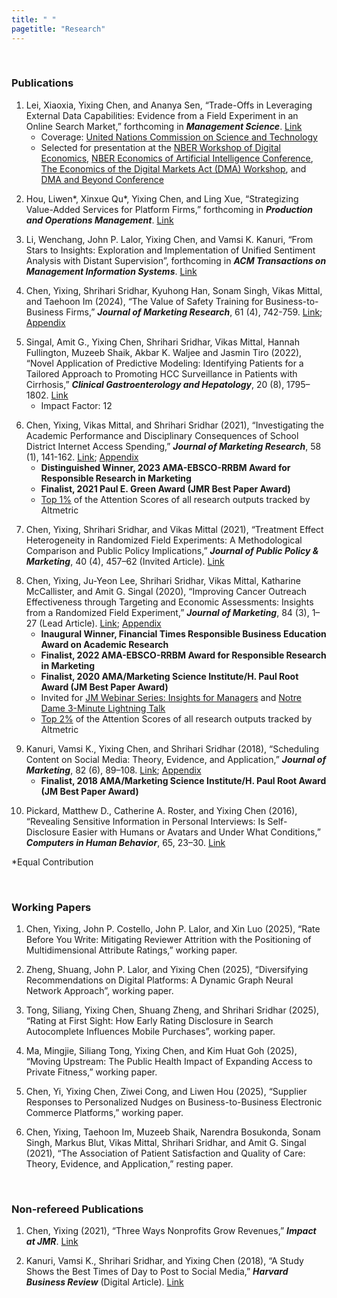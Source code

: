 ```yaml
---
title: " "
pagetitle: "Research"
---
```

<p>&nbsp;</p>

### Publications

1. Lei, Xiaoxia, Yixing Chen, and Ananya Sen, “Trade-Offs in Leveraging External Data Capabilities: Evidence from a Field Experiment in an Online Search Market,” forthcoming in ***Management Science***. [Link](https://pubsonline.informs.org/doi/epdf/10.1287/mnsc.2023.01834)
    - Coverage: [United Nations Commission on Science and Technology](https://unctad.org/system/files/information-document/CSTD2023-2024_Issues01_data_en.pdf)
    - Selected for presentation at the [NBER Workshop of Digital Economics](https://www.nber.org/conferences/economics-digitization-spring-2023), 
     [NBER Economics of Artificial Intelligence Conference](https://www.nber.org/conferences/economics-artificial-intelligence-conference-fall-2023), [The Economics of the Digital Markets Act (DMA) Workshop](https://www.tse-fr.eu/conferences/2025-economics-digital-markets-act-dma-workshop), and [DMA and Beyond Conference](https://kgi.georgetown.edu/events/dma-and-beyond-conference/) 

&#32;

2. Hou, Liwen\*, Xinxue Qu\*, Yixing Chen, and Ling Xue, “Strategizing Value-Added Services for Platform Firms,” forthcoming in ***Production and Operations Management***. [Link](https://journals.sagepub.com/doi/10.1177/10591478251332713)

&#32;

3. Li, Wenchang, John P. Lalor, Yixing Chen, and Vamsi K. Kanuri, “From Stars to Insights: Exploration and Implementation of Unified Sentiment Analysis with Distant Supervision", forthcoming in ***ACM Transactions on Management Information Systems***. [Link](https://doi.org/10.1145/3757747)

&#32;


4. Chen, Yixing, Shrihari Sridhar, Kyuhong Han, Sonam Singh, Vikas Mittal, and Taehoon Im (2024), “The Value of Safety Training for Business-to-Business Firms,” ***Journal of Marketing Research***, 61 (4), 742-759. [Link](https://journals.sagepub.com/doi/pdf/10.1177/00222437231222857); [Appendix](https://journals.sagepub.com/doi/full/10.1177/00222437231222857#supplementary-materials)

&#32;

5. Singal, Amit G., Yixing Chen, Shrihari Sridhar, Vikas Mittal, Hannah Fullington, Muzeeb Shaik, Akbar K. Waljee and  Jasmin Tiro (2022), “Novel Application of Predictive Modeling: Identifying Patients for a Tailored Approach to Promoting HCC Surveillance in Patients with Cirrhosis,” ***Clinical Gastroenterology and Hepatology***, 20 (8), 1795–1802. [Link](https://www.sciencedirect.com/science/article/pii/S1542356521002172)
    - Impact Factor: 12  


&#32;

6.  Chen, Yixing, Vikas Mittal, and Shrihari Sridhar (2021), “Investigating the Academic Performance and Disciplinary Consequences of School District Internet Access Spending,” ***Journal of Marketing Research***, 58 (1), 141-162. [Link](https://journals.sagepub.com/doi/pdf/10.1177/0022243720964130); [Appendix](https://journals.sagepub.com/doi/suppl/10.1177/0022243720964130/suppl_file/Web_Appendix_FINAL_(Chen_Mittal_Sridhar).pdf)
    - **Distinguished Winner, 2023 AMA-EBSCO-RRBM Award for Responsible Research in Marketing**
    - **Finalist, 2021 Paul E. Green Award (JMR Best Paper Award)** 
    - [Top 1%](https://sage.altmetric.com/details/94875362#score) of the Attention Scores of all research outputs tracked by Altmetric 

&#32;

7. Chen, Yixing, Shrihari Sridhar, and Vikas Mittal (2021), “Treatment Effect Heterogeneity in Randomized Field Experiments: A Methodological Comparison and Public Policy Implications,” ***Journal of Public Policy & Marketing***, 40 (4), 457–62 (Invited Article). [Link](https://doi.org/10.1177%2F07439156211032751) 

&#32;

8.  Chen, Yixing, Ju-Yeon Lee, Shrihari Sridhar, Vikas Mittal, Katharine McCallister, and Amit G. Singal (2020), “Improving Cancer Outreach Effectiveness through Targeting and Economic Assessments: Insights from a Randomized Field Experiment,” ***Journal of Marketing***, 84 (3), 1–27 (Lead Article). [Link](https://journals.sagepub.com/doi/pdf/10.1177/0022242920913025); [Appendix](https://journals.sagepub.com/doi/suppl/10.1177/0022242920913025)
    - **Inaugural Winner, Financial Times Responsible Business Education Award on Academic Research** 
    - **Finalist, 2022 AMA-EBSCO-RRBM Award for Responsible Research in Marketing**
    - **Finalist, 2020 AMA/Marketing Science Institute/H. Paul Root Award (JM Best Paper Award)**
    - Invited for [JM Webinar Series: Insights for Managers](https://www.ama.org/jm-webinar-personalized-cancer-outreach-saves-both-lives-and-money/) and [Notre Dame 3-Minute Lightning Talk
](https://drive.google.com/file/d/11Apgq5RBHi4ZhKd8fP6kLEse4CShBmON/view)
    - [Top 2%](https://sage.altmetric.com/details/78200414#score) of the Attention Scores of all research outputs tracked by Altmetric

&#32;
    
9.  Kanuri, Vamsi K., Yixing Chen, and Shrihari Sridhar (2018), “Scheduling Content on Social Media: Theory, Evidence, and Application,” ***Journal of Marketing***, 82 (6), 89–108. [Link](https://journals.sagepub.com/doi/10.1177/0022242918805411); [Appendix](https://journals.sagepub.com/doi/suppl/10.1177/0022242918805411) 
    - **Finalist, 2018 AMA/Marketing Science Institute/H. Paul Root Award (JM Best Paper Award)**

&#32;

10. Pickard, Matthew D., Catherine A. Roster, and Yixing Chen (2016), “Revealing Sensitive Information in Personal Interviews: Is Self-Disclosure Easier with Humans or Avatars and Under What Conditions,” ***Computers in Human Behavior***, 65, 23–30. [Link](https://www.researchgate.net/profile/Matthew-Pickard-2/publication/306421780_Revealing_sensitive_information_in_personal_interviews_Is_self-disclosure_easier_with_humans_or_avatars_and_under_what_conditions/links/5fa160eca6fdccfd7b97b0ae/Revealing-sensitive-information-in-personal-interviews-Is-self-disclosure-easier-with-humans-or-avatars-and-under-what-conditions.pdf)
                                  
\*Equal Contribution

&nbsp;

### Working Papers

1. Chen, Yixing, John P. Costello, John P. Lalor, and Xin Luo (2025), "Rate Before You Write: Mitigating Reviewer Attrition with the Positioning of Multidimensional Attribute Ratings," working paper. 

2. Zheng, Shuang, John P. Lalor, and Yixing Chen (2025), “Diversifying Recommendations on Digital Platforms:
A Dynamic Graph Neural Network Approach”, working paper.

3. Tong, Siliang, Yixing Chen, Shuang Zheng, and Shrihari Sridhar (2025), “Rating at First Sight: How Early Rating Disclosure in Search Autocomplete Influences Mobile Purchases”, working paper. 

4. Ma, Mingjie, Siliang Tong, Yixing Chen, and Kim Huat Goh (2025), “Moving Upstream: The Public Health Impact of Expanding Access to Private Fitness,” working paper.

5. Chen, Yi, Yixing Chen, Ziwei Cong, and Liwen Hou (2025), “Supplier Responses to Personalized
Nudges on Business-to-Business Electronic Commerce Platforms,” working paper.

6. Chen, Yixing, Taehoon Im, Muzeeb Shaik, Narendra Bosukonda, Sonam Singh, Markus Blut, Vikas Mittal, Shrihari Sridhar, and Amit G. Singal (2021), “The Association of Patient Satisfaction and Quality of Care: Theory, Evidence, and Application,” resting paper. 
  


&nbsp;

### Non-refereed Publications

1. Chen, Yixing (2021), “Three Ways Nonprofits Grow Revenues,” ***Impact at JMR***. [Link](https://www.ama.org/2021/01/26/three-ways-nonprofits-grow-revenues/?utm_source=rss&utm_medium=rss&utm_campaign=three-ways-nonprofits-grow-revenues) 

2. Kanuri, Vamsi K., Shrihari Sridhar, and Yixing Chen (2018), “A Study Shows the Best Times of Day to
Post to Social Media,” ***Harvard Business Review*** (Digital Article). [Link](https://hbr.org/2018/09/a-study-shows-the-best-times-of-day-to-post-to-social-media)



